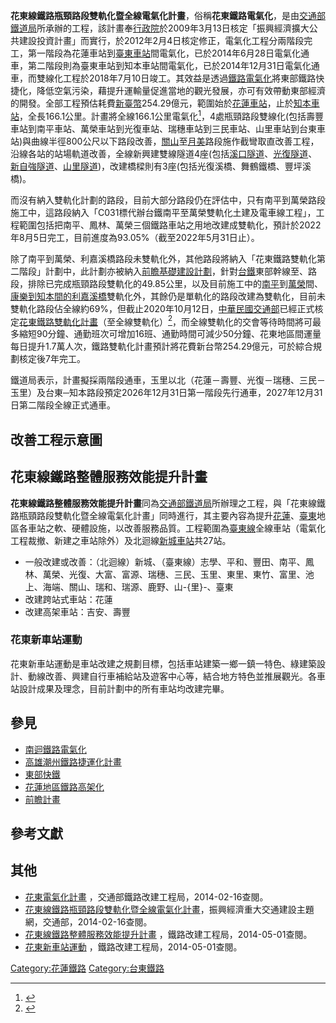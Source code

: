 {{TW future infrastructure}}
{{花蓮縣未來建設}}
{{台東縣未來建設}}
'''花東線鐵路瓶頸路段雙軌化暨全線電氣化計畫'''，俗稱'''花東鐵路電氣化'''，是由[[交通部鐵道局|交通部鐵道局]]所承辦的工程，該計畫奉[[行政院|行政院]]於2009年3月13日核定「振興經濟擴大公共建設投資計畫」而實行，於2012年2月4日核定修正，電氣化工程分兩階段完工，第一階段為花蓮車站到[[臺東車站|臺東車站]]間電氣化，已於2014年6月28日電氣化通車，第二階段則為臺東車站到知本車站間電氣化，已於2014年12月31日電氣化通車，而雙線化工程於2018年7月10日竣工。其效益是透過[[鐵路電氣化|鐵路電氣化]]將東部鐵路快捷化，降低空氣污染，藉提升運輸量促進當地的觀光發展，亦可有效帶動東部經濟的開發。全部工程預估耗費[[新臺幣|新臺幣]]254.29億元，範圍始於[[花蓮車站|花蓮車站]]，止於[[知本車站|知本車站]]，全長166.1公里。計畫將全線166.1公里電氣化<ref>{{cite news|title=火車隧道通 台北↔台東3小時15分|url=http://www.appledaily.com.tw/appledaily/article/headline/20120305/34068628|publisher=蘋果日報|date=2012-03-05|accessdate=2015-05-02|archive-date=2016-03-04|archive-url=https://web.archive.org/web/20160304210349/http://www.appledaily.com.tw/appledaily/article/headline/20120305/34068628|dead-url=no}}</ref>，4處瓶頸路段雙線化(包括壽豐車站到南平車站、萬榮車站到光復車站、瑞穗車站到三民車站、山里車站到台東車站)與曲線半徑800公尺以下路段改善，[[關山車站_(臺灣)|關山]]至[[月美車站|月美]]路段施作截彎取直改善工程，沿線各站的站場軌道改善，全線新興建雙線隧道4座(包括[[溪口隧道|溪口隧道]]、[[光復隧道|光復隧道]]、[[新自強隧道|新自強隧道]]、[[山里隧道|山里隧道]])，改建橋樑則有3座(包括光復溪橋、舞鶴鐵橋、豐坪溪橋)。

而沒有納入雙軌化計劃的路段，目前大部分路段仍在評估中，只有南平到萬榮路段施工中，這路段納入「C031標代辦台鐵南平至萬榮雙軌化土建及電車線工程」，工程範圍包括把南平、鳳林、萬榮三個鐵路車站之用地改建成雙軌化，預計於2022年8月5日完工，目前進度為93.05%（截至2022年5月31日止）。

除了南平到萬榮、利嘉溪橋路段未雙軌化外，其他路段將納入「花東鐵路雙軌化第二階段」計劃中，此計劃亦被納入[[前瞻基礎建設計劃|前瞻基礎建設計劃]]，針對[[台鐵|台鐵]]東部幹線{{站|花蓮}}至{{站|臺東}}、{{站|知本}}路段，排除已完成瓶頸路段雙軌化的49.85公里，以及目前施工中的[[南平車站_(臺灣)|南平]]到[[萬榮車站|萬榮]]間、[[南迴鐵路電氣化|康樂到知本間的利嘉溪橋]]雙軌化外，其餘仍是單軌化的路段改建為雙軌化，目前未雙軌化路段佔全線約69%，但截止2020年10月12日，[[中華民國交通部|中華民國交通部]]已經正式核定[[花東鐵路雙軌化計畫|花東鐵路雙軌化計畫]]（{{站|花蓮}}至{{站|知本}}全線雙軌化）<ref>{{cite web|url=https://www.rb.gov.tw/showpage.php?lmenuid=3&smenuid=84&tmenuid=200&pagetype=0 |title=花東鐵路雙軌化計畫 |publisher=交通部鐵道局 |date=2021-05-12 |accessdate=2021-09-04 }}</ref>，而全線雙軌化的交會等待時間將可最多縮短90分鐘、通勤班次可增加16班、通勤時間可減少50分鐘、花東地區間運量每日提升1.7萬人次，鐵路雙軌化計畫預計將花費新台幣254.29億元，可於綜合規劃核定後7年完工。

鐵道局表示，計畫擬採兩階段通車，玉里以北（花蓮－壽豐、光復－瑞穗、三民－玉里）及台東─知本路段預定2026年12月31日第一階段先行通車，2027年12月31日第二階段全線正式通車。

==改善工程示意圖==
{{花東線鐵路瓶頸路段雙軌化暨全線電氣化計畫改善工程示意圖}}

==花東線鐵路整體服務效能提升計畫==
'''花東線鐵路整體服務效能提升計畫'''同為[[交通部鐵道局|交通部鐵道局]]所辦理之工程，與「花東線鐵路瓶頸路段雙軌化暨全線電氣化計畫」同時進行，其主要內容為提升[[花蓮縣|花蓮]]、[[臺東縣|臺東]]地區各車站之軟、硬體設施，以改善服務品質。工程範圍為[[臺東線|臺東線]]全線車站（電氣化工程裁撤、新建之車站除外）及北迴線[[新城（太魯閣）車站|新城車站]]共27站。

*一般改建或改善：（北迴線）新城、（臺東線）志學、平和、豐田、南平、鳳林、萬榮、光復、大富、富源、瑞穗、三民、玉里、東里、東竹、富里、池上、海端、關山、瑞和、瑞源、鹿野、山-{里}-、臺東
*改建跨站式車站：花蓮
*改建高架車站：吉安、壽豐

===花東新車站運動===
花東新車站運動是車站改建之規劃目標，包括車站建築一鄉一鎮一特色、綠建築設計、動線改善、興建自行車補給站及遊客中心等，結合地方特色並推展觀光。各車站設計成果及理念，目前計劃中的所有車站均改建完畢。

==參見==
* [[南迴鐵路電氣化|南迴鐵路電氣化]]
* [[高雄潮州鐵路捷運化計畫|高雄潮州鐵路捷運化計畫]]
* [[宜花東地區鐵路提速計畫|東部快鐵]]
* [[花蓮鐵路高架化工程計畫|花蓮地區鐵路高架化]]
* [[前瞻計畫|前瞻計畫]]

==參考文獻==
{{Reflist}}

==其他==
*[http://www.rrb.gov.tw/04100.aspx?id=49&lan=ch 花東電氣化計畫] {{Wayback|url=http://www.rrb.gov.tw/04100.aspx?id=49&lan=ch |date=20150219202423 }}，交通部鐵路改建工程局，2014-02-16查閱。
*[https://web.archive.org/web/20140221162543/http://investproj.motc.gov.tw/home.jsp?id=1023&parentpath=0,443&mcustomize=planning_view1.jsp&planserno=6&toolsflag=Y&imgfolder=2 花東線鐵路瓶頸路段雙軌化暨全線電氣化計畫]，振興經濟重大交通建設主題網，交通部，2014-02-16查閱。
*[http://www.rrb.gov.tw/04100.aspx?id=50&lan=ch 花東線鐵路整體服務效能提升計畫] {{Wayback|url=http://www.rrb.gov.tw/04100.aspx?id=50&lan=ch |date=20150219202209 }}，鐵路改建工程局，2014-05-01查閱。
*[http://www.rrb.gov.tw/s/NewStation/index.aspx?sid=21 花東新車站運動] {{Wayback|url=http://www.rrb.gov.tw/s/NewStation/index.aspx?sid=21 |date=20150924092506 }}，鐵路改建工程局，2014-05-01查閱。

{{台鐵捷運化}}

[[Category:花蓮鐵路|Category:花蓮鐵路]]
[[Category:台東鐵路|Category:台東鐵路]]